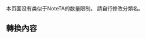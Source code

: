 {{CGroupH|name=潘朵拉之心|desc=潘朵拉之心}}<noinclude>[[Category:ACG公共轉換組模板|{{SUBPAGENAME}}]]

本页面没有类似于NoteTA的数量限制。
請自行修改分類名。


<!--大陸通用和港臺漫畫對於“Pandora”的譯名均是“潘朵拉”，參見百度和港版、臺版漫畫封面-->


== 轉換內容 ==
</noinclude>
{{CItem|zh-cn:潘朵拉; zh-tw:潘朵拉; zh-hk:潘朵拉;|desc=default|original=}}
{{CItem|zh-cn:奥兹; zh-tw:奧茲; zh-hk:奧祖;|desc=default|original=}}
{{CItem|zh-cn:贝萨流士; zh-tw:貝薩流士; zh-hk:謝查理烏斯;|desc=default|original=}}
{{CItem|zh-cn:艾莉丝; zh-tw:艾莉絲; zh-hk:愛麗斯;|desc=default|original=}}
{{CItem|zh-cn:奈特雷伊; zh-tw:奈特雷依; zh-hk:奈特莉;|desc=default|original=}}
{{CItem|zh-cn:阿嵬茨; zh-tw:阿嵬茨; zh-hk:阿比斯;|desc=default|original=}}
{{CItem|zh-cn:布雷克; zh-tw:布雷克; zh-hk:布尼克;|desc=default|original=}}
{{CItem|zh-cn:利利; zh-tw:莉莉; zh-hk:利利;|desc=default|original=}}
{{CItem|zh-cn:夏萝; zh-tw:夏蘿; zh-hk:莎朗;|desc=default|original=}}
{{CItem|zh-cn:杰克; zh-tw:傑克; zh-hk:傑克;|desc=default|original=}}
{{CItem|zh-cn:古连; zh-tw:葛蘭; zh-hk:格連;|desc=default|original=}}
{{CItem|zh-cn:洛蒂; zh-tw:羅笛; zh-hk:洛蒂;|desc=default|original=}}
{{CItem|zh-cn:艾歌; zh-tw:艾可; zh-hk:艾歌;|desc=default|original=}}
{{CItem|zh-cn:蕾西; zh-tw:蕾伊希; zh-hk:蕾西;|desc=default|original=}}
{{CItem|zh-cn:埃利奥特; zh-tw:艾略特; zh-hk:埃利奧特;|desc=default|original=}}
{{CItem|zh-cn:艾达; zh-tw:愛妲; zh-hk:艾達;|desc=default|original=}}
{{CItem|zh-cn:巴斯卡比鲁 ; zh-tw:巴司卡瓦; zh-hk:巴斯卡比魯;|desc=default|original=}}
{{CItem|zh-cn:疯狂的制帽匠; zh-tw:瘋帽子; zh-hk:瘋狂的製帽匠;|desc=default|original=}}
{{CItem|zh-cn:诺伊兹; zh-tw:孳瓦; zh-hk:諾伊茲;|desc=default|original=}}
{{CItem|zh-cn:里奥; zh-tw:李歐; zh-hk:里歐;|desc=default|original=}}
{{CItem|zh-cn:梵谷; zh-tw:方谷; zh-hk:梵谷;|desc=default|original=}}
{{CItem|zh-cn:达谷; zh-tw:達谷; zh-hk:達谷;|desc=default|original=}}
{{CItem|zh-cn:笑面猫; zh-tw:笑臉貓; zh-hk:笑臉貓;|desc=default|original=}}
{{CItem|zh-cn:夏洛特; zh-tw:榭羅笛; zh-hk:夏洛特;|desc=default|original=}}
{{CItem|zh-cn:路法斯; zh-tw:魯法斯; zh-hk:路法斯;|desc=default|original=}}
{{CItem|zh-cn:谢莉尔; zh-tw:夏莉露; zh-hk:謝莉爾;|desc=default|original=}}
{{CItem|zh-cn:文森特; zh-tw:文森; zh-hk:文森特;|desc=default|original=}}
{{CItem|zh-cn:凯宾; zh-tw:凱文; zh-hk:凱賓;|desc=default|original=}}
{{CItem|zh-cn:莱格奈徳; zh-tw:雷格納德; zh-hk:萊格奈德;|desc=default|original=}}
{{CItem|zh-cn:独角兽; zh-tw:獨角獸; zh-hk:一角獸;|desc=default|original=}}
{{CItem|zh-cn:兰兹华斯; zh-tw:蘭茲華斯; zh-hk:蘭茲華斯;|desc=default|original=}}
{{CItem|zh-cn:谢莉; zh-tw:雪莉; zh-hk:謝莉;|desc=default|original=}}
{{CItem|zh-cn:米兰达; zh-tw:米蘭達; zh-hk:米蘭達;|desc=default|original=}}
{{CItem|zh-cn:基尔巴特; zh-tw:基爾巴; zh-hk:基爾巴特;|desc=default|original=}}
{{CItem|zh-cn:扎古席兹; zh-tw:札克席茲; zh-hk:札克席茲;|desc=default|original=}}
{{CItem|zh-cn:多鲁达姆; zh-tw:禱耳達; zh-hk:禱耳達;|desc=default|original=}}
{{CItem|zh-cn:沙布利耶; zh-tw:薩布里耶; zh-hk:薩布里耶;|desc=default|original=}}
{{CItem|zh-cn:鲁内杰; zh-tw:魯內特; zh-hk:魯內傑;|desc=default|original=}}
{{CItem|zh-cn:辛克莱尔; zh-tw:辛克蕾亞; zh-hk:辛克萊爾;|desc=default|original=}}
{{CItem|zh-cn:布里吉特; zh-tw:布莉雷亞; zh-hk:布里吉特;|desc=default|original=}}
{{CItem|zh-cn:列贝优; zh-tw:拉貝優; zh-hk:列貝優;|desc=default|original=}}
{{CItem|zh-cn:拉特维基; zh-tw:拉特維茲; zh-hk:拉特維基;|desc=default|original=}}
{{CItem|zh-cn:肯特 ; zh-tw:凱特; zh-hk:肯特;|desc=default|original=}}
{{CItem|zh-cn:贾巴沃克; zh-tw:札巴沃克; zh-hk:賈巴沃克;|desc=default|original=}}
{{CItem|zh-cn:连锁 ; zh-tw:靈體; zh-hk:連鎖;|desc=default|original=}}
{{CItem|zh-cn:莱维 ; zh-tw:雷維; zh-hk:萊維;|desc=default|original=}}
<noinclude>
<!--以下请自行添加／以下請自行添加-->
</noinclude>{{CGroupF}}